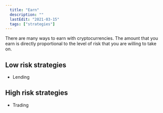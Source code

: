 ```yaml
---
  title: "Earn"
  description: ""
  lastEdit: "2021-03-15"
  tags: ["strategies"]
---
```


There are many ways to earn with cryptocurrencies. The amount that you earn is directly proportional to the level of risk that you are willing to take on.

## Low risk strategies

- Lending

## High risk strategies

- Trading
